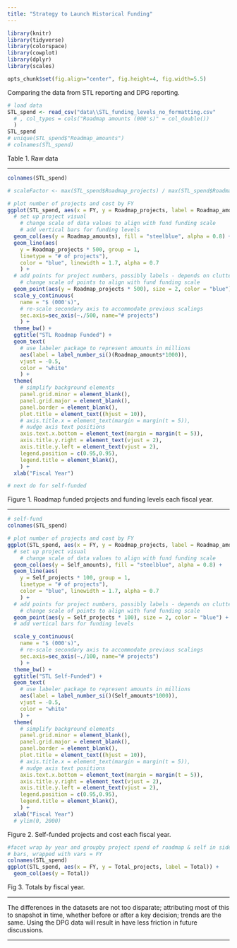 ```yaml
---
title: "Strategy to Launch Historical Funding"
---
```


```r
library(knitr)
library(tidyverse)
library(colorspace)
library(cowplot)
library(dplyr)
library(scales)

opts_chunk$set(fig.align="center", fig.height=4, fig.width=5.5)
```


Comparing the data from STL reporting and DPG reporting.


```r
# load data
STL_spend <- read_csv("data\\STL_funding_levels_no_formatting.csv"
  # , col_types = cols("Roadmap amounts (000's)" = col_double())
  )
STL_spend
# unique(STL_spend$"Roadmap_amounts")
# colnames(STL_spend)
```


Table 1. Raw data


---

```r
colnames(STL_spend)

# scaleFactor <- max(STL_spend$Roadmap_projects) / max(STL_spend$Roadmap_amounts)

# plot number of projects and cost by FY
ggplot(STL_spend, aes(x = FY, y = Roadmap_projects, label = Roadmap_amounts)) +
  # set up project visual
    # change scale of data values to align with fund funding scale
    # add vertical bars for funding levels
  geom_col(aes(y = Roadmap_amounts), fill = "steelblue", alpha = 0.8) + 
  geom_line(aes(
    y = Roadmap_projects * 500, group = 1, 
    linetype = "# of projects"), 
    color = "blue", linewidth = 1.7, alpha = 0.7
    ) +
  # add points for project numbers, possibly labels - depends on clutter
    # change scale of points to align with fund funding scale
  geom_point(aes(y = Roadmap_projects * 500), size = 2, color = "blue") +
  scale_y_continuous(
    name = "$ (000's)", 
    # re-scale secondary axis to accommodate previous scalings
    sec.axis=sec_axis(~./500, name="# projects")
    ) +
  theme_bw() + 
  ggtitle("STL Roadmap Funded") + 
  geom_text(
    # use labeler package to represent amounts in millions
    aes(label = label_number_si()(Roadmap_amounts*1000)), 
    vjust = -0.5, 
    color = "white"
    ) +
  theme(
    # simplify background elements
    panel.grid.minor = element_blank(),
    panel.grid.major = element_blank(), 
    panel.border = element_blank(), 
    plot.title = element_text((hjust = 10)),
    # axis.title.x = element_text(margin = margin(t = 5)),
    # nudge axis text positions
    axis.text.x.bottom = element_text(margin = margin(t = 5)),
    axis.title.y.right = element_text(vjust = 2),
    axis.title.y.left = element_text(vjust = 2),
    legend.position = c(0.95,0.95),
    legend.title = element_blank(),
    ) +
  xlab("Fiscal Year")

# next do for self-funded

```


Figure 1. Roadmap funded projects and funding levels each fiscal year.

---

```r
# self-fund
colnames(STL_spend)

# plot number of projects and cost by FY
ggplot(STL_spend, aes(x = FY, y = Roadmap_projects, label = Roadmap_amounts)) +
  # set up project visual
    # change scale of data values to align with fund funding scale
  geom_col(aes(y = Self_amounts), fill = "steelblue", alpha = 0.8) + 
  geom_line(aes(
    y = Self_projects * 100, group = 1, 
    linetype = "# of projects"), 
    color = "blue", linewidth = 1.7, alpha = 0.7
    ) +
  # add points for project numbers, possibly labels - depends on clutter
    # change scale of points to align with fund funding scale
  geom_point(aes(y = Self_projects * 100), size = 2, color = "blue") +
  # add vertical bars for funding levels

  scale_y_continuous(
    name = "$ (000's)", 
    # re-scale secondary axis to accommodate previous scalings
    sec.axis=sec_axis(~./100, name="# projects")
    ) +
  theme_bw() + 
  ggtitle("STL Self-Funded") + 
  geom_text(
    # use labeler package to represent amounts in millions
    aes(label = label_number_si()(Self_amounts*1000)), 
    vjust = -0.5, 
    color = "white"
    ) +
  theme(
    # simplify background elements
    panel.grid.minor = element_blank(),
    panel.grid.major = element_blank(), 
    panel.border = element_blank(), 
    plot.title = element_text((hjust = 10)),
    # axis.title.x = element_text(margin = margin(t = 5)),
    # nudge axis text positions
    axis.text.x.bottom = element_text(margin = margin(t = 5)),
    axis.title.y.right = element_text(vjust = 2),
    axis.title.y.left = element_text(vjust = 2),
    legend.position = c(0.95,0.95),
    legend.title = element_blank(),
    ) +
  xlab("Fiscal Year")
  # ylim(0, 2000)

```

Figure 2. Self-funded projects and cost each fiscal year.

```r
#facet wrap by year and groupby project spend of roadmap & self in side-by-side
# bars, wrapped with vars = FY
colnames(STL_spend)
ggplot(STL_spend, aes(x = FY, y = Total_projects, label = Total)) +
  geom_col(aes(y = Total))

```

Fig 3.  Totals by fiscal year.

---

The differences in the datasets are not too disparate; attributing
most of this to snapshot in time, whether before or after a key decision; 
trends are the same. Using the DPG data will result in have less friction in 
future discussions. 

---